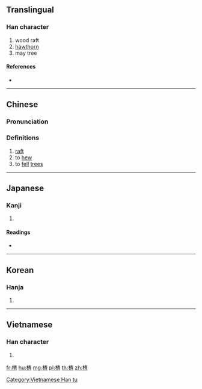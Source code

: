 {{also|查}}
==Translingual==

===Han character===
{{Han char|rn=75|rad=木|as=09|sn=13|four=44916|canj=DDAM|ids=⿰木查}}

# wood raft
# [[hawthorn]]
# may tree

====References====
* {{Han ref|kx=0538.120|dkj=15094|dj=0925.250|hdz=21244.050|uh=6942|ud=26946|bh=DDD3|bd=56787}}

----

==Chinese==
{{zh-forms}}

===Pronunciation===
{{zh-pron
|m=zhā
|c=zaa1,caa4
|mc=y
|oc=y
|ma=
|cat=n,v
}}

===Definitions===
# [[raft]]
# to [[hew]]
# to [[fell]] [[tree]]s

----

==Japanese==

===Kanji===
{{ja-kanji|grade=|rs=木09}}

# {{defn|lang=ja|sort=木09}}

====Readings====
* {{ja-readings|on=[[さ]] (sa), [[じゃ]] (ja)|kun=[[いかだ]] (ikada)}}

----

==Korean==

===Hanja===
{{ko-hanja|hangeul=사|eumhun=|rv=sa|mr=sa|y=sa}}

# {{defn|lang=ko|sort=木09}}

----

==Vietnamese==

===Han character===
{{vi-readings|rs=木09|hanviet=tra}}

# {{defn|vi|sort=木09}}

[[Category:Vietnamese Han tu]]

[[fr:楂]]
[[hu:楂]]
[[mg:楂]]
[[pl:楂]]
[[th:楂]]
[[zh:楂]]